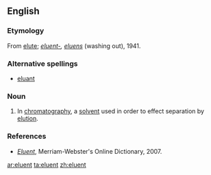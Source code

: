 ==English==

===Etymology===
{{wikipedia}}
From [[elute]]; {{L.}} ''[[eluent-]], [[eluens]]'' (washing out), 1941. 

===Alternative spellings===
*[[eluant]]

===Noun===
{{en-noun}}

# {{analytical chemistry}} In [[chromatography]], a [[solvent]] used in order to effect separation by [[elution]].

===References===

*''[http://www.m-w.com/cgi-bin/dictionary?book=Dictionary&va=eluent Eluent]'', Merriam-Webster's Online Dictionary, 2007.

[[ar:eluent]]
[[ta:eluent]]
[[zh:eluent]]